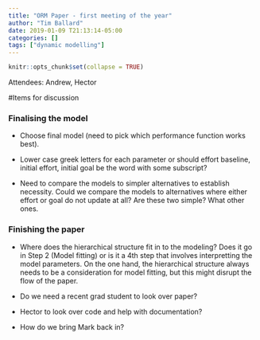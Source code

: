 ```yaml
---
title: "ORM Paper - first meeting of the year"
author: "Tim Ballard"
date: 2019-01-09 T21:13:14-05:00
categories: []
tags: ["dynamic modelling"]
---
```


```r
knitr::opts_chunk$set(collapse = TRUE)
```

Attendees: Andrew, Hector

#Items for discussion

### Finalising the model

 - Choose final model (need to pick which performance function works best).

 - Lower case greek letters for each parameter or should effort baseline, initial effort, initial goal be the word with some subscript?
 
 - Need to compare the models to simpler alternatives to establish necessity. Could we compare the models to alternatives where either effort or goal do not update at all? Are these two simple? What other ones.
 
### Finishing the paper

 - Where does the hierarchical structure fit in to the modeling? Does it go in Step 2 (Model fitting) or is it a 4th step that involves interpretting the model parameters. On the one hand, the hierarchical structure always needs to be a consideration for model fitting, but this might disrupt the flow of the paper.

 - Do we need a recent grad student to look over paper?
 
 - Hector to look over code and help with documentation?
 
 - How do we bring Mark back in?

 
